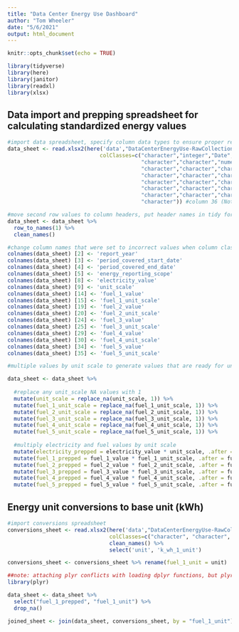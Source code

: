 ```yaml
---
title: "Data Center Energy Use Dashboard"
author: "Tom Wheeler"
date: "5/6/2021"
output: html_document
---
```


```r
knitr::opts_chunk$set(echo = TRUE)

library(tidyverse)
library(here)
library(janitor)
library(readxl)
library(xlsx)
```

## Data import and prepping spreadsheet for calculating standardized energy values

```r

#import data spreadsheet, specify column data types to ensure proper recognition
data_sheet <- read.xlsx2(here('data',"DataCenterEnergyUse-RawCollection.xlsx"), 1,
                             colClasses=c("character","integer","Date","Date","character", #columns 1-5
                                          "character","character","numeric","integer", "character", #columns 6-10
                                          "character","character","character","numeric","integer", #columns 11-15 (Fuel 1)
                                          "character","character","character","numeric","integer", #columns 15-20 (Fuel 2)
                                          "character","character","character","numeric","integer", #columns 21-25 (Fuel 3)
                                          "character","character","character","numeric","integer", #columns 26-30 (Fuel 4)
                                          "character","character","character","numeric","integer", #columns 31-35 (Fuel 5)
                                          "character")) #column 36 (Notes)

#move second row values to column headers, put header names in tidy format
data_sheet <- data_sheet %>% 
  row_to_names(1) %>% 
  clean_names()

#change column names that were set to incorrect values when column classes were set
colnames(data_sheet) [2] <- 'report_year'
colnames(data_sheet) [3] <- 'period_covered_start_date'
colnames(data_sheet) [4] <- 'period_covered_end_date'
colnames(data_sheet) [5] <- 'energy_reporting_scope'
colnames(data_sheet) [8] <- 'electricity_value'
colnames(data_sheet) [9] <- 'unit_scale'
colnames(data_sheet) [14] <- 'fuel_1_value'
colnames(data_sheet) [15] <- 'fuel_1_unit_scale'
colnames(data_sheet) [19] <- 'fuel_2_value'
colnames(data_sheet) [20] <- 'fuel_2_unit_scale'
colnames(data_sheet) [24] <- 'fuel_3_value'
colnames(data_sheet) [25] <- 'fuel_3_unit_scale'
colnames(data_sheet) [29] <- 'fuel_4_value'
colnames(data_sheet) [30] <- 'fuel_4_unit_scale'
colnames(data_sheet) [34] <- 'fuel_5_value'
colnames(data_sheet) [35] <- 'fuel_5_unit_scale'

#multiple values by unit scale to generate values that are ready for unit conversion

data_sheet <- data_sheet %>% 
  
  #replace any unit_scale NA values with 1
  mutate(unit_scale = replace_na(unit_scale, 1)) %>%
  mutate(fuel_1_unit_scale = replace_na(fuel_1_unit_scale, 1)) %>%
  mutate(fuel_2_unit_scale = replace_na(fuel_2_unit_scale, 1)) %>%
  mutate(fuel_3_unit_scale = replace_na(fuel_3_unit_scale, 1)) %>%
  mutate(fuel_4_unit_scale = replace_na(fuel_4_unit_scale, 1)) %>%
  mutate(fuel_5_unit_scale = replace_na(fuel_5_unit_scale, 1)) %>%
  
  #multiply electricity and fuel values by unit scale
  mutate(electricity_prepped = electricity_value * unit_scale, .after = unit_scale) %>% 
  mutate(fuel_1_prepped = fuel_1_value * fuel_1_unit_scale, .after = fuel_1_unit_scale) %>% 
  mutate(fuel_2_prepped = fuel_2_value * fuel_2_unit_scale, .after = fuel_2_unit_scale) %>% 
  mutate(fuel_3_prepped = fuel_3_value * fuel_3_unit_scale, .after = fuel_3_unit_scale) %>% 
  mutate(fuel_4_prepped = fuel_4_value * fuel_4_unit_scale, .after = fuel_4_unit_scale) %>% 
  mutate(fuel_5_prepped = fuel_5_value * fuel_5_unit_scale, .after = fuel_5_unit_scale)

```

## Energy unit conversions to base unit (kWh)

```r
#import conversions spreadsheet
conversions_sheet <- read.xlsx2(here('data',"DataCenterEnergyUse-RawCollection.xlsx"), 3,
                                colClasses=c("character", "character", "character", "numeric")) %>% 
                                clean_names() %>% 
                                select('unit', 'k_wh_1_unit')

conversions_sheet <- conversions_sheet %>% rename(fuel_1_unit = unit)

##note: attaching plyr conflicts with loading dplyr functions, but plyr is needed to run the join function below
library(plyr)

data_sheet <- data_sheet %>% 
  select("fuel_1_prepped", "fuel_1_unit") %>%
  drop_na()

joined_sheet <- join(data_sheet, conversions_sheet, by = "fuel_1_unit")

```

